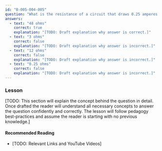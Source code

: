 ```yaml
---
id: "B-005-004-005"
question: "What is the resistance of a circuit that draws 0.25 amperes from a 12-volt source?"
answers:
  - text: "48 ohms"
    correct: true
    explanation: "[TODO: Draft explanation why answer is correct.]"
  - text: "3 ohms"
    correct: false
    explanation: "[TODO: Draft explanation why answer is incorrect.]"
  - text: "12 ohms"
    correct: false
    explanation: "[TODO: Draft explanation why answer is incorrect.]"
  - text: "0.25 ohms"
    correct: false
    explanation: "[TODO: Draft explanation why answer is incorrect.]"
---
```


### Lesson

[TODO: This section will explain the concept behind the question in detail. Once drafted the reader will understand all necessary concepts to answer the question confidently and correctly. The lesson will follow pedagogy best-practices and assume the reader is starting with no previous knowledge.]

#### Recommended Reading

- [TODO: Relevant Links and YouTube Videos]
